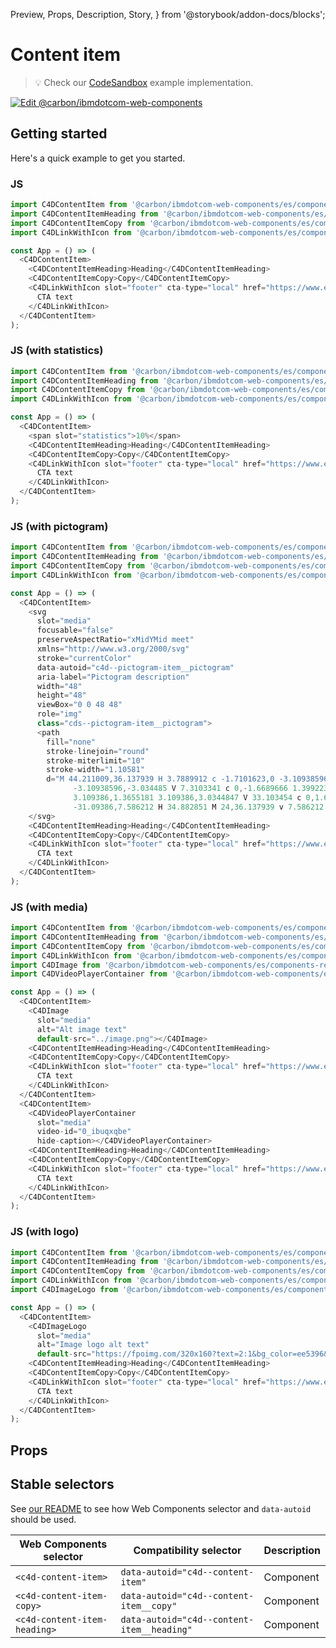   Preview,
  Props,
  Description,
  Story,
} from '@storybook/addon-docs/blocks';

# Content item

> 💡 Check our
> [CodeSandbox](https://githubbox.com/carbon-design-system/carbon-for-ibm-dotcom/tree/main/packages/web-components/examples/codesandbox/components-react/content-item)
> example implementation.

[![Edit @carbon/ibmdotcom-web-components](https://codesandbox.io/static/img/play-codesandbox.svg)](https://githubbox.com/carbon-design-system/carbon-for-ibm-dotcom/tree/main/packages/web-components/examples/codesandbox/components-react/content-item)

## Getting started

Here's a quick example to get you started.

### JS

```javascript
import C4DContentItem from '@carbon/ibmdotcom-web-components/es/components-react/content-item/content-item';
import C4DContentItemHeading from '@carbon/ibmdotcom-web-components/es/components-react/content-item/content-item-heading';
import C4DContentItemCopy from '@carbon/ibmdotcom-web-components/es/components-react/content-item/content-item-copy';
import C4DLinkWithIcon from '@carbon/ibmdotcom-web-components/es/components-react/link-with-icon/link-with-icon';

const App = () => (
  <C4DContentItem>
    <C4DContentItemHeading>Heading</C4DContentItemHeading>
    <C4DContentItemCopy>Copy</C4DContentItemCopy>
    <C4DLinkWithIcon slot="footer" cta-type="local" href="https://www.example.com">
      CTA text
    </C4DLinkWithIcon>
  </C4DContentItem>
);
```

### JS (with statistics)

```javascript
import C4DContentItem from '@carbon/ibmdotcom-web-components/es/components-react/content-item/content-item';
import C4DContentItemHeading from '@carbon/ibmdotcom-web-components/es/components-react/content-item/content-item-heading';
import C4DContentItemCopy from '@carbon/ibmdotcom-web-components/es/components-react/content-item/content-item-copy';
import C4DLinkWithIcon from '@carbon/ibmdotcom-web-components/es/components-react/link-with-icon/link-with-icon';

const App = () => (
  <C4DContentItem>
    <span slot="statistics">10%</span>
    <C4DContentItemHeading>Heading</C4DContentItemHeading>
    <C4DContentItemCopy>Copy</C4DContentItemCopy>
    <C4DLinkWithIcon slot="footer" cta-type="local" href="https://www.example.com">
      CTA text
    </C4DLinkWithIcon>
  </C4DContentItem>
);
```

### JS (with pictogram)

```javascript
import C4DContentItem from '@carbon/ibmdotcom-web-components/es/components-react/content-item/content-item';
import C4DContentItemHeading from '@carbon/ibmdotcom-web-components/es/components-react/content-item/content-item-heading';
import C4DContentItemCopy from '@carbon/ibmdotcom-web-components/es/components-react/content-item/content-item-copy';
import C4DLinkWithIcon from '@carbon/ibmdotcom-web-components/es/components-react/link-with-icon/link-with-icon';

const App = () => (
  <C4DContentItem>
    <svg
      slot="media"
      focusable="false"
      preserveAspectRatio="xMidYMid meet"
      xmlns="http://www.w3.org/2000/svg"
      stroke="currentColor"
      data-autoid="c4d--pictogram-item__pictogram"
      aria-label="Pictogram description"
      width="48"
      height="48"
      viewBox="0 0 48 48"
      role="img"
      class="cds--pictogram-item__pictogram">
      <path
        fill="none"
        stroke-linejoin="round"
        stroke-miterlimit="10"
        stroke-width="1.10581"
        d="M 44.211009,36.137939 H 3.7889912 c -1.7101623,0 -3.10938596,-1.365518
              -3.10938596,-3.034485 V 7.3103341 c 0,-1.6689666 1.39922366,-3.0344847 3.10938596,-3.0344847 H 44.211009 c 1.710162,0
              3.109386,1.3655181 3.109386,3.0344847 V 33.103454 c 0,1.668967 -1.399224,3.034485 -3.109386,3.034485 z m
              -31.09386,7.586212 H 34.882851 M 24,36.137939 v 7.586212 M 0.67960524,28.551727 H 47.320395" />
    </svg>
    <C4DContentItemHeading>Heading</C4DContentItemHeading>
    <C4DContentItemCopy>Copy</C4DContentItemCopy>
    <C4DLinkWithIcon slot="footer" cta-type="local" href="https://www.example.com">
      CTA text
    </C4DLinkWithIcon>
  </C4DContentItem>
);
```

### JS (with media)

```javascript
import C4DContentItem from '@carbon/ibmdotcom-web-components/es/components-react/content-item/content-item';
import C4DContentItemHeading from '@carbon/ibmdotcom-web-components/es/components-react/content-item/content-item-heading';
import C4DContentItemCopy from '@carbon/ibmdotcom-web-components/es/components-react/content-item/content-item-copy';
import C4DLinkWithIcon from '@carbon/ibmdotcom-web-components/es/components-react/link-with-icon/link-with-icon';
import C4DImage from '@carbon/ibmdotcom-web-components/es/components-react/image/image';
import C4DVideoPlayerContainer from '@carbon/ibmdotcom-web-components/es/components-react/video-player/index';

const App = () => (
  <C4DContentItem>
    <C4DImage
      slot="media"
      alt="Alt image text"
      default-src="../image.png"></C4DImage>
    <C4DContentItemHeading>Heading</C4DContentItemHeading>
    <C4DContentItemCopy>Copy</C4DContentItemCopy>
    <C4DLinkWithIcon slot="footer" cta-type="local" href="https://www.example.com">
      CTA text
    </C4DLinkWithIcon>
  </C4DContentItem>
  <C4DContentItem>
    <C4DVideoPlayerContainer
      slot="media"
      video-id="0_ibuqxqbe"
      hide-caption></C4DVideoPlayerContainer>
    <C4DContentItemHeading>Heading</C4DContentItemHeading>
    <C4DContentItemCopy>Copy</C4DContentItemCopy>
    <C4DLinkWithIcon slot="footer" cta-type="local" href="https://www.example.com">
      CTA text
    </C4DLinkWithIcon>
  </C4DContentItem>
);
```

### JS (with logo)

```javascript
import C4DContentItem from '@carbon/ibmdotcom-web-components/es/components-react/content-item/content-item';
import C4DContentItemHeading from '@carbon/ibmdotcom-web-components/es/components-react/content-item/content-item-heading';
import C4DContentItemCopy from '@carbon/ibmdotcom-web-components/es/components-react/content-item/content-item-copy';
import C4DLinkWithIcon from '@carbon/ibmdotcom-web-components/es/components-react/link-with-icon/link-with-icon';
import C4DImageLogo from '@carbon/ibmdotcom-web-components/es/components-react/image/image-logo';

const App = () => (
  <C4DContentItem>
    <C4DImageLogo
      slot="media"
      alt="Image logo alt text"
      default-src="https://fpoimg.com/320x160?text=2:1&bg_color=ee5396&text_color=161616"></C4DImageLogo>
    <C4DContentItemHeading>Heading</C4DContentItemHeading>
    <C4DContentItemCopy>Copy</C4DContentItemCopy>
    <C4DLinkWithIcon slot="footer" cta-type="local" href="https://www.example.com">
      CTA text
    </C4DLinkWithIcon>
  </C4DContentItem>
);
```

## Props

<Props of="c4d-content-item" />
<Description markdown={markdownContents} />

## Stable selectors

See
[our README](https://github.com/carbon-design-system/carbon-for-ibm-dotcom/tree/main/packages/web-components#stable-selectors-for-analytics-and-integratione2e-testing-in-web-components)
to see how Web Components selector and `data-autoid` should be used.

| Web Components selector      | Compatibility selector                     | Description |
| ---------------------------- | ------------------------------------------ | ----------- |
| `<c4d-content-item>`         | `data-autoid="c4d--content-item"`          | Component   |
| `<c4d-content-item-copy>`    | `data-autoid="c4d--content-item__copy"`    | Component   |
| `<c4d-content-item-heading>` | `data-autoid="c4d--content-item__heading"` | Component   |

<Description markdown={contributing} />
